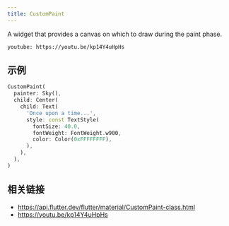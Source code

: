 ```yaml
---
title: CustomPaint
---
```


A widget that provides a canvas on which to draw during the paint phase.

`youtube: https://youtu.be/kp14Y4uHpHs`

## 示例

```dart liveslice=CustomPaint
CustomPaint(
  painter: Sky(),
  child: Center(
    child: Text(
      'Once upon a time...',
      style: const TextStyle(
        fontSize: 40.0,
        fontWeight: FontWeight.w900,
        color: Color(0xFFFFFFFF),
      ),
    ),
  ),
)
```

## 相关链接

- https://api.flutter.dev/flutter/material/CustomPaint-class.html
- https://youtu.be/kp14Y4uHpHs
